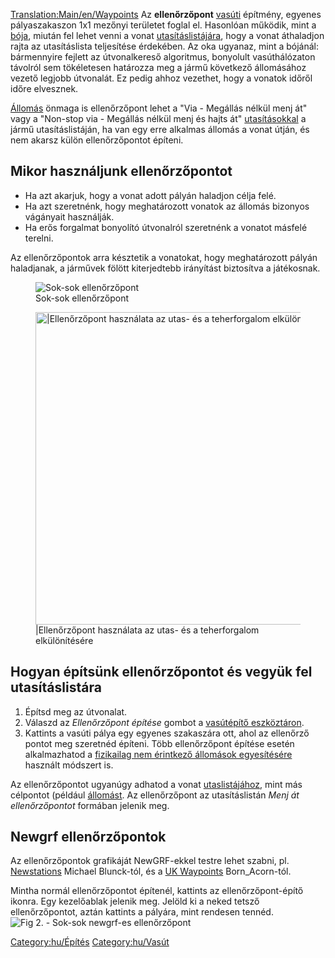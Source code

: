 [[Translation:Main/en/Waypoints]]{{en/-}}
Az '''ellenőrzőpont''' [[Main/hu/Vasútépítés|vasúti]] építmény, egyenes pályaszakaszon 1x1 mezőnyi területet foglal el. Hasonlóan működik, mint a [[Main/hu/Kikötők|bója]], miután fel lehet venni a vonat [[Main/hu/Utasítások|utasításlistájára]], hogy a vonat áthaladjon rajta az utasításlista teljesítése érdekében. Az oka ugyanaz, mint a bójánál: bármennyire fejlett az útvonalkereső algoritmus, bonyolult vasúthálózaton távolról sem tökéletesen határozza meg a jármű következő állomásához vezető legjobb útvonalát. Ez pedig ahhoz vezethet, hogy a vonatok időről időre elvesznek.

[[Main/hu/Állomások|Állomás]] önmaga is ellenőrzőpont lehet a "Via - Megállás nélkül menj át" vagy a "Non-stop via - Megállás nélkül menj és hajts át" [[Main/en/Utasítások/Hu#A megállás opciói|utasításokkal]] a jármű utasításlistáján, ha van egy erre alkalmas állomás a vonat útján, és nem akarsz külön ellenőrzőpontot építeni.


==Mikor használjunk ellenőrzőpontot==
* Ha azt akarjuk, hogy a vonat adott pályán haladjon célja felé.
* Ha azt szeretnénk, hogy meghatározott vonatok az állomás bizonyos vágányait használják.
* Ha erős forgalmat bonyolító útvonalról szeretnénk a vonatot másfelé terelni.

Az ellenőrzőpontok arra késztetik a vonatokat, hogy meghatározott pályán haladjanak, a járművek fölött kiterjedtebb irányítást biztosítva a játékosnak. 

[[File:en/Checkpoints.png|center|frame|Sok-sok ellenőrzőpont]]

[[File:en/waypoints.png|center|thumb|500px||Ellenőrzőpont használata az utas- és a teherforgalom elkülönítésére]]

==Hogyan építsünk ellenőrzőpontot és vegyük fel utasításlistára==

# Építsd meg az útvonalat.
# Válaszd az ''Ellenőrzőpont építése'' gombot a [[Main/en/Vasútépítés/Hu#Vasútépítő eszköztár|vasútépítő eszköztáron]].
# Kattints a vasúti pálya egy egyenes szakaszára ott, ahol az ellenőrző pontot meg szeretnéd építeni. Több ellenőrzőpont építése esetén alkalmazhatod a [[Main/en/Állomások/Hu#Fizikailag nem érintkező állomások építése|fizikailag nem érintkező állomások egyesítésére]] használt módszert is.

Az ellenőrzőpontot ugyanúgy adhatod a vonat [[Main/hu/Utasítások|utaslistájához]], mint más célpontot (például [[Main/hu/Állomások|állomást]]. Az ellenőrzőpont az utasításlistán ''Menj át ellenőrzőpontot'' formában jelenik meg.

== Newgrf ellenőrzőpontok ==
Az ellenőrzőpontok grafikáját NewGRF-ekkel testre lehet szabni, pl. [http://grfcrawler.tt-forums.net/details.php?do=details&id=13 Newstations] Michael Blunck-tól, és a [http://grfcrawler.tt-forums.net/details.php?do=details&id=104 UK Waypoints] Born_Acorn-tól.

Mintha normál ellenőrzőpontot építenél, kattints az ellenőrzőpont-építő ikonra. Egy kezelőablak jelenik meg. Jelöld ki a neked tetsző ellenőrzőpontot, aztán kattints a pályára, mint rendesen tennéd. 
[[File:en/Newgrfwayp.png|center|frame|Fig 2. - Sok-sok newgrf-es ellenőrzőpont]]

[[Category:hu/Építés]]
[[Category:hu/Vasút]]